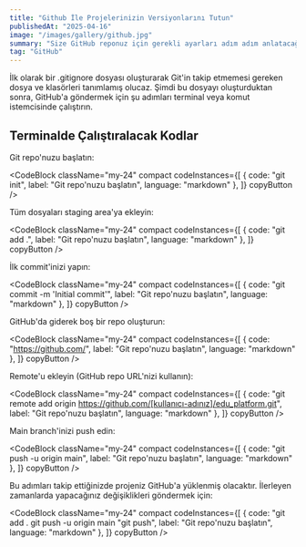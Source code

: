 ```yaml
---
title: "Github İle Projelerinizin Versiyonlarını Tutun"
publishedAt: "2025-04-16"
image: "/images/gallery/github.jpg"
summary: "Size GitHub reponuz için gerekli ayarları adım adım anlatacağım."
tag: "GitHub"
---
```


İlk olarak bir .gitignore dosyası oluşturarak Git'in takip etmemesi gereken dosya ve klasörleri tanımlamış olucaz.
Şimdi bu dosyayı oluşturduktan sonra, GitHub'a göndermek için şu adımları terminal veya komut istemcisinde çalıştırın.

## Terminalde Çalıştıralacak Kodlar

Git repo'nuzu başlatın:

<CodeBlock className="my-24"
    compact
    codeInstances={[
        {
            code: "git init",
            label: "Git repo'nuzu başlatın",
            language: "markdown"
        },
    ]}
    copyButton
/>

Tüm dosyaları staging area'ya ekleyin:

<CodeBlock className="my-24"
    compact
    codeInstances={[
        {
            code: "git add .",
            label: "Git repo'nuzu başlatın",
            language: "markdown"
        },
    ]}
    copyButton
/>

İlk commit'inizi yapın:

<CodeBlock className="my-24"
    compact
    codeInstances={[
        {
            code: "git commit -m 'Initial commit'",
            label: "Git repo'nuzu başlatın",
            language: "markdown"
        },
    ]}
    copyButton
/>


GitHub'da giderek boş bir repo oluşturun:

<CodeBlock className="my-24"
    compact
    codeInstances={[
        {
            code: "https://github.com/",
            label: "Git repo'nuzu başlatın",
            language: "markdown"
        },
    ]}
    copyButton
/>

Remote'u ekleyin (GitHub repo URL'nizi kullanın):

<CodeBlock className="my-24"
    compact
    codeInstances={[
        {
            code: "git remote add origin https://github.com/[kullanıcı-adınız]/edu_platform.git",
            label: "Git repo'nuzu başlatın",
            language: "markdown"
        },
    ]}
    copyButton
/>

Main branch'inizi push edin:

<CodeBlock className="my-24"
    compact
    codeInstances={[
        {
            code: "git push -u origin main",
            label: "Git repo'nuzu başlatın",
            language: "markdown"
        },
    ]}
    copyButton
/>

Bu adımları takip ettiğinizde projeniz GitHub'a yüklenmiş olacaktır. İlerleyen zamanlarda yapacağınız değişiklikleri göndermek için:

<CodeBlock className="my-24"
    compact
    codeInstances={[
        {
            code: "git add .
                    git push -u origin main
                    "git push",
            label: "Git repo'nuzu başlatın",
            language: "markdown"
        },
    ]}
    copyButton
/>

